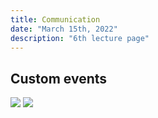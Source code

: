 ```yaml
---
title: Communication
date: "March 15th, 2022"
description: "6th lecture page"
---
```


<div>
 <h2>Custom events</h2>
  <div className="wrap-13">
    <img
      src="https://res.cloudinary.com/elazar93/image/upload/v1647336758/carbon_53_to1uef.png"
      className="native-listen-image"
    />
    <img
      src="https://res.cloudinary.com/elazar93/image/upload/v1647336800/carbon_50_kewqrg.png"
      className="native-dispatch-image"
    />
  </div>
</div>
